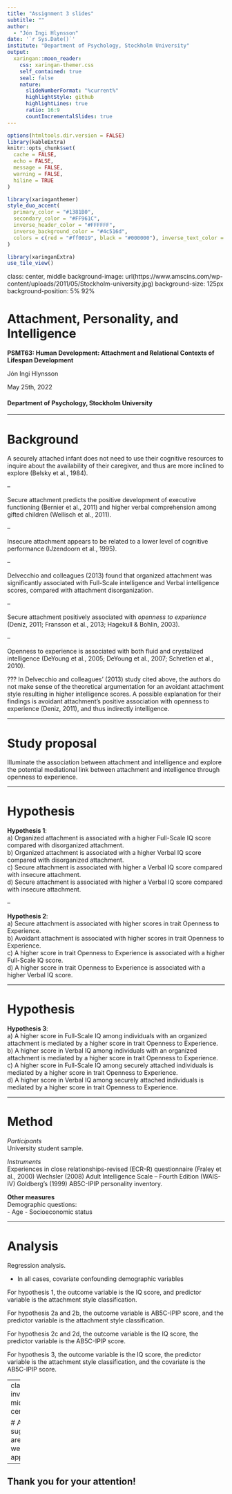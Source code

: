 ```yaml
---
title: "Assignment 3 slides"
subtitle: ""  
author: 
  - "Jón Ingi Hlynsson"
date: '`r Sys.Date()`'
institute: "Department of Psychology, Stockholm University"
output:
  xaringan::moon_reader:
    css: xaringan-themer.css
    self_contained: true
    seal: false
    nature:
      slideNumberFormat: "%current%"
      highlightStyle: github
      highlightLines: true
      ratio: 16:9
      countIncrementalSlides: true
---
```


```r
options(htmltools.dir.version = FALSE)
library(kableExtra)
knitr::opts_chunk$set(
  cache = FALSE,
  echo = FALSE,
  message = FALSE, 
  warning = FALSE,
  hiline = TRUE
)
```

```r
library(xaringanthemer)
style_duo_accent(
  primary_color = "#1381B0",
  secondary_color = "#FF961C",
  inverse_header_color = "#FFFFFF",
  inverse_background_color = "#4c516d", 
  colors = c(red = "#ff0019", black = "#000000"), inverse_text_color = "#FFFFFF"
)

library(xaringanExtra)
use_tile_view()
```

class: center, middle
background-image: url(https://www.amscins.com/wp-content/uploads/2011/05/Stockholm-university.jpg)
background-size: 125px
background-position: 5% 92%


# Attachment, Personality, and Intelligence

**PSMT63: Human Development: Attachment and Relational Contexts of Lifespan Development**


Jón Ingi Hlynsson

May 25th, 2022


#### Department of Psychology, Stockholm University 



---


# Background

A securely attached infant does not need to use their cognitive resources to inquire about the availability of their caregiver, and thus are more inclined to explore (Belsky et al., 1984). 

--

Secure attachment predicts the positive development of executive functioning (Bernier et al., 2011) and higher verbal comprehension among gifted children (Wellisch et al., 2011).

--

Insecure attachment appears to be related to a lower level of cognitive performance (IJzendoorn et al., 1995).

--

Delvecchio and colleagues (2013) found that organized attachment was significantly associated with Full-Scale intelligence and Verbal intelligence scores, compared with attachment disorganization.

--

Secure attachment positively associated with *openness to experience* (Deniz, 2011; Fransson et al., 2013; Hagekull & Bohlin, 2003).

--

Openness to experience is associated with both fluid and crystalized intelligence (DeYoung et al., 2005; DeYoung et al., 2007; Schretlen et al., 2010).

???
In Delvecchio and colleagues’ (2013) study cited above, the authors do not make sense of the theoretical argumentation for an avoidant attachment style resulting in higher intelligence scores. A possible explanation for their findings is avoidant attachment’s positive association with openness to experience (Deniz, 2011), and thus indirectly intelligence.

---

# Study proposal

Illuminate the association between attachment and intelligence and explore the potential mediational link between attachment and intelligence through openness to experience. 

---

# Hypothesis

**Hypothesis 1**:  
a)	Organized attachment is associated with a higher Full-Scale IQ score compared with disorganized attachment.  
b)	Organized attachment is associated with a higher Verbal IQ score compared with disorganized attachment.  
c)	Secure attachment is associated with higher a Verbal IQ score compared with insecure attachment.  
d)	Secure attachment is associated with higher a Verbal IQ score compared with insecure attachment.  

--

**Hypothesis 2**:  
a)	Secure attachment is associated with higher scores in trait Openness to Experience.  
b)	Avoidant attachment is associated with higher scores in trait Openness to Experience.  
c)	A higher score in trait Openness to Experience is associated with a higher Full-Scale IQ score.  
d)	A higher score in trait Openness to Experience is associated with a higher Verbal IQ score.  

---

# Hypothesis

**Hypothesis 3**:  
a)	A higher score in Full-Scale IQ among individuals with an organized attachment is mediated by a higher score in trait Openness to Experience.  
b)	A higher score in Verbal IQ among individuals with an organized attachment is mediated by a higher score in trait Openness to Experience.  
c)	A higher score in Full-Scale IQ among securely attached individuals is mediated by a higher score in trait Openness to Experience.  
d)	A higher score in Verbal IQ among securely attached individuals is mediated by a higher score in trait Openness to Experience.  




---

# Method


*Participants*   
University student sample. 

*Instruments*  
Experiences in close relationships-revised (ECR-R) questionnaire (Fraley et al., 2000)
Wechsler (2008) Adult Intelligence Scale – Fourth Edition (WAIS-IV) 
Goldberg’s (1999) AB5C-IPIP personality inventory.


**Other measures**  
Demographic questions:  
-	Age
-	Socioeconomic status


---

# Analysis 


Regression analysis. 

-	In all cases, covariate confounding demographic variables


For hypothesis 1, the outcome variable is the IQ score, and predictor variable is the attachment style classification.  

For hypothesis 2a and 2b, the outcome variable is AB5C-IPIP score, and the predictor variable is the attachment style classification.

For hypothesis 2c and 2d, the outcome variable is the IQ score, the predictor variable is the AB5C-IPIP score.

For hypothesis 3, the outcome variable is the IQ score, the predictor variable is the attachment style classification, and the covariate is the AB5C-IPIP score.   


---
class: inverse middle center


# All suggestions are very well appriciated!

--

## Thank you for your attention!